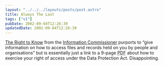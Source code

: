 ```yaml
---
layout: "../../../layouts/posts/post.astro"
title: Always The Last
tags: ["v1"]
pubDate: 2002-09-04T12:26:39
updatedDate: 2002-09-04T12:26:39
---
```


[The Right to Know][1] from the [Information Commissioner][2] purports to &#8220;give information on how to access files and records held on you by people and organisations&#8221; but is essentially just a link to a 9-page <abbr title="Portable Document Format">PDF</abbr> about how to exercise your right of access under the Data Protection Act. Disappointing.

[1]: http://www.therighttoknow.co.uk/ "Information Commissioner: The Right to Know"
[2]: http://www.informationcommissioner.gov.uk/ "Information Commissioner: Responsible for Data Protection & Freedom of Information (in the UK)"
